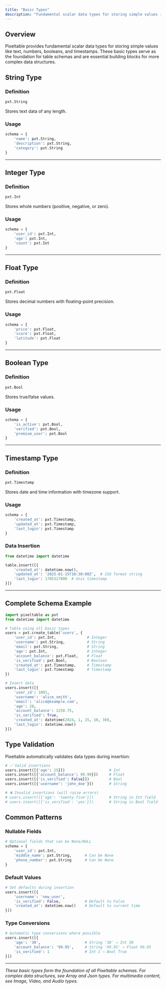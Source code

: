 ```yaml
---
title: "Basic Types"
description: "Fundamental scalar data types for storing simple values in Pixeltable"
---
```


<Badge text="Data Type" color="purple" size="small" />

## Overview

Pixeltable provides fundamental scalar data types for storing simple values like text, numbers, booleans, and timestamps. These basic types serve as the foundation for table schemas and are essential building blocks for more complex data structures.

## String Type

### Definition
```python
pxt.String
```

Stores text data of any length.

### Usage
```python
schema = {
    'name': pxt.String,
    'description': pxt.String,
    'category': pxt.String
}
```

---

## Integer Type

### Definition
```python
pxt.Int
```

Stores whole numbers (positive, negative, or zero).

### Usage
```python
schema = {
    'user_id': pxt.Int,
    'age': pxt.Int,
    'count': pxt.Int
}
```

---

## Float Type

### Definition
```python
pxt.Float
```

Stores decimal numbers with floating-point precision.

### Usage
```python
schema = {
    'price': pxt.Float,
    'score': pxt.Float,
    'latitude': pxt.Float
}
```

---

## Boolean Type

### Definition
```python
pxt.Bool
```

Stores true/false values.

### Usage
```python
schema = {
    'is_active': pxt.Bool,
    'verified': pxt.Bool,
    'premium_user': pxt.Bool
}
```

---

## Timestamp Type

### Definition
```python
pxt.Timestamp
```

Stores date and time information with timezone support.

### Usage
```python
schema = {
    'created_at': pxt.Timestamp,
    'updated_at': pxt.Timestamp,
    'last_login': pxt.Timestamp
}
```

### Data Insertion
```python
from datetime import datetime

table.insert([{
    'created_at': datetime.now(),
    'updated_at': '2025-01-15T10:30:00Z',  # ISO format string
    'last_login': 1705317000  # Unix timestamp
}])
```

---

## Complete Schema Example

```python
import pixeltable as pxt
from datetime import datetime

# Table using all basic types
users = pxt.create_table('users', {
    'user_id': pxt.Int,              # Integer
    'username': pxt.String,          # String
    'email': pxt.String,             # String
    'age': pxt.Int,                  # Integer  
    'account_balance': pxt.Float,    # Float
    'is_verified': pxt.Bool,         # Boolean
    'created_at': pxt.Timestamp,     # Timestamp
    'last_login': pxt.Timestamp      # Timestamp
})

# Insert data
users.insert([{
    'user_id': 1001,
    'username': 'alice_smith',
    'email': 'alice@example.com',
    'age': 28,
    'account_balance': 1250.75,
    'is_verified': True,
    'created_at': datetime(2024, 1, 15, 10, 30),
    'last_login': datetime.now()
}])
```

## Type Validation

Pixeltable automatically validates data types during insertion:

```python
# ✅ Valid insertions
users.insert([{'age': 25}])                    # Int
users.insert([{'account_balance': 99.99}])     # Float  
users.insert([{'is_verified': False}])         # Bool
users.insert([{'username': 'john_doe'}])       # String

# ❌ Invalid insertions (will raise errors)
# users.insert([{'age': 'twenty-five'}])       # String in Int field
# users.insert([{'is_verified': 'yes'}])       # String in Bool field
```

## Common Patterns

### Nullable Fields
```python
# Optional fields that can be None/NULL
schema = {
    'user_id': pxt.Int,
    'middle_name': pxt.String,      # Can be None
    'phone_number': pxt.String      # Can be None
}
```

### Default Values
```python
# Set defaults during insertion
users.insert([{
    'username': 'new_user',
    'is_verified': False,           # Default to False
    'created_at': datetime.now()    # Default to current time
}])
```

### Type Conversions
```python
# Automatic type conversions where possible
users.insert([{
    'age': '30',                    # String '30' → Int 30
    'account_balance': '99.95',     # String '99.95' → Float 99.95
    'is_verified': 1                # Int 1 → Bool True
}])
```

---

*These basic types form the foundation of all Pixeltable schemas. For complex data structures, see Array and Json types. For multimedia content, see Image, Video, and Audio types.*
